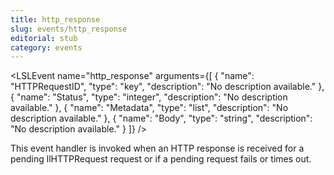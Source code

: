 ```yaml
---
title: http_response
slug: events/http_response
editorial: stub
category: events
---
```


<LSLEvent
	name="http_response"
	arguments={[
	{
		"name": "HTTPRequestID",
		"type": "key",
		"description": "No description available."
	},
	{
		"name": "Status",
		"type": "integer",
		"description": "No description available."
	},
	{
		"name": "Metadata",
		"type": "list",
		"description": "No description available."
	},
	{
		"name": "Body",
		"type": "string",
		"description": "No description available."
	}
]}
/>

This event handler is invoked when an HTTP response is received for a pending llHTTPRequest request or if a pending request fails or times out.
